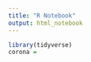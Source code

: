 ```yaml
---
title: "R Notebook"
output: html_notebook
---
```






```r
library(tidyverse)
corona = 
```



```r




```





